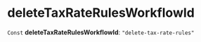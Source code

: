 
# deleteTaxRateRulesWorkflowId

 `Const` **deleteTaxRateRulesWorkflowId**: `"delete-tax-rate-rules"`
